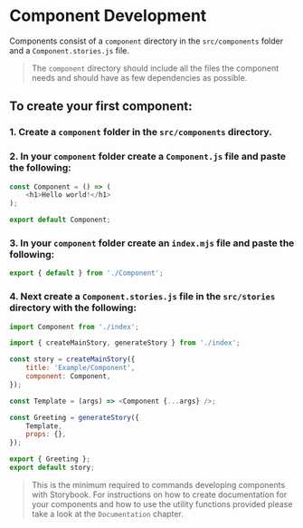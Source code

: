 
<Meta title="Introduction/Component Development" />

# Component Development

Components consist of a `component` directory in the `src/components` folder and a `Component.stories.js` file.

> The `component` directory should include all the files the component needs and should have as few dependencies as possible.

## To create your first component:

### 1. Create a `component` folder in the `src/components` directory.

### 2. In your `component` folder create a `Component.js` file and paste the following:

```javascript
const Component = () => (
    <h1>Hello world!</h1>
);

export default Component;
```

### 3. In your `component` folder create an `index.mjs` file and paste the following:

```javascript
export { default } from './Component';
```

### 4. Next create a `Component.stories.js` file in the `src/stories` directory with the following:

```javascript
import Component from './index';

import { createMainStory, generateStory } from './index';

const story = createMainStory({
    title: 'Example/Component',
    component: Component,
});

const Template = (args) => <Component {...args} />;

const Greeting = generateStory({
    Template,
    props: {},
});

export { Greeting };
export default story;

```

> This is the minimum required to commands developing components with Storybook. For instructions on how to create documentation for your components and how to use the utility functions provided please take a look at the `Documentation` chapter.
